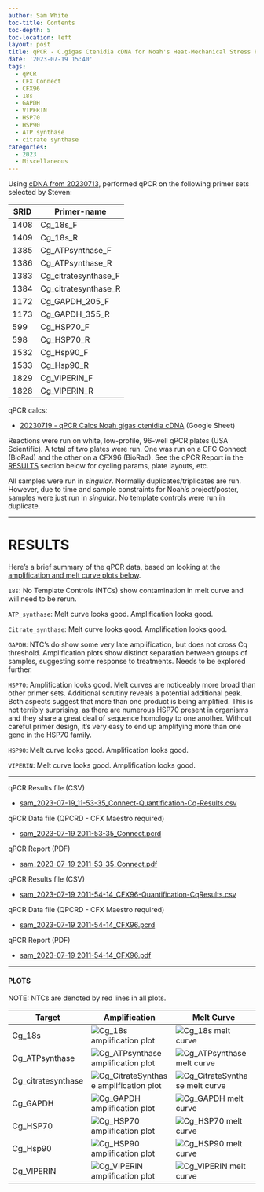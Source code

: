 ```yaml
---
author: Sam White
toc-title: Contents
toc-depth: 5
toc-location: left
layout: post
title: qPCR - C.gigas Ctenidia cDNA for Noah's Heat-Mechanical Stress Project
date: '2023-07-19 15:40'
tags: 
  - qPCR
  - CFX Connect
  - CFX96
  - 18s
  - GAPDH
  - VIPERIN
  - HSP70
  - HSP90
  - ATP synthase
  - citrate synthase
categories: 
  - 2023
  - Miscellaneous
---
```

Using [cDNA from 20230713](https://robertslab.github.io/sams-notebook/posts/2023/2023-07-13-Reverse-Transcription---C.gigas-RNA-from-Noahs-Heat-Mechanical-Stress-Project/), performed qPCR on the following primer sets selected by Steven:

| SRID | Primer-name          |
|------|----------------------|
| 1408 | Cg_18s_F             |
| 1409 | Cg_18s_R             |
| 1385 | Cg_ATPsynthase_F     |
| 1386 | Cg_ATPsynthase_R     |
| 1383 | Cg_citratesynthase_F |
| 1384 | Cg_citratesynthase_R |
| 1172 | Cg_GAPDH_205_F       |
| 1173 | Cg_GAPDH_355_R       |
| 599  | Cg_HSP70_F           |
| 598  | Cg_HSP70_R           |
| 1532 | Cg_Hsp90_F           |
| 1533 | Cg_Hsp90_R           |
| 1829 | Cg_VIPERIN_F         |
| 1828 | Cg_VIPERIN_R         |

qPCR calcs:

- [20230719 - qPCR Calcs Noah gigas ctenidia cDNA](https://docs.google.com/spreadsheets/d/1DXVSlQtKJsmwNEUbx-IOEdoOFy8FwFqmw8n7LW3pqgw/edit#gid=0) (Google Sheet)

Reactions were run on white, low-profile, 96-well qPCR plates (USA Scientific). A total of two plates were run. One was run on a CFC Connect (BioRad) and the other on a CFX96 (BioRad). See the qPCR Report in the [RESULTS](#results) section below for cycling params, plate layouts, etc.

All samples were run in _singular_. Normally duplicates/triplicates are run. However, due to time and sample constraints for Noah's project/poster, samples were just run in _singular_. No template controls were run in duplicate. 


---

# RESULTS

Here's a brief summary of the qPCR data, based on looking at the [amplification and melt curve plots below](#plots).

`18s`: No Template Controls (NTCs) show contamination in melt curve and will need to be rerun.

`ATP_synthase`: Melt curve looks good. Amplification looks good.

`Citrate_synthase`: Melt curve looks good. Amplification looks good.

`GAPDH`: NTC's do show some very late amplification, but does not cross Cq threshold. Amplification plots show distinct separation between groups of samples, suggesting some response to treatments. Needs to be explored further.

`HSP70`: Amplification looks good. Melt curves are noticeably more broad than other primer sets. Additional scrutiny reveals a potential additional peak. Both aspects suggest that more than one product is being amplified. This is not terribly surprising, as there are numerous HSP70 present in organisms and they share a great deal of sequence homology to one another. Without careful primer design, it's very easy to end up amplifying more than one gene in the HSP70 family.

`HSP90`: Melt curve looks good. Amplification looks good.

`VIPERIN`: Melt curve looks good. Amplification looks good.

---

qPCR Results file (CSV)

- [sam_2023-07-19_11-53-35_Connect-Quantification-Cq-Results.csv](https://owl.fish.washington.edu/Athaliana/qPCR_data/sam_2023-07-19_11-53-35_Connect-Quantification-Cq-Results.csv)

qPCR Data file (QPCRD - CFX Maestro required)

- [sam_2023-07-19 2011-53-35_Connect.pcrd](https://owl.fish.washington.edu/scaphapoda/qPCR_data/cfx_connect_data/sam_2023-07-19%2011-53-35_Connect.pcrd)

qPCR Report (PDF)

- [sam_2023-07-19 2011-53-35_Connect.pdf](https://owl.fish.washington.edu/scaphapoda/qPCR_data/cfx_connect_data/sam_2023-07-19%2011-53-35_Connect.pdf)

qPCR Results file (CSV)

- [sam_2023-07-19 2011-54-14_CFX96-Quantification-CqResults.csv](https://owl.fish.washington.edu/Athaliana/qPCR_data/sam_2023-07-19%2011-54-14_CFX96-Quantification-CqResults.csv)

qPCR Data file (QPCRD - CFX Maestro required)

- [sam_2023-07-19 2011-54-14_CFX96.pcrd](https://owl.fish.washington.edu/scaphapoda/qPCR_data/cfx_connect_data/sam_2023-07-19%2011-54-14_CFX96.pcrd)

qPCR Report (PDF)

- [sam_2023-07-19 2011-54-14_CFX96.pdf](https://owl.fish.washington.edu/scaphapoda/qPCR_data/cfx_connect_data/sam_2023-07-19%2011-54-14_CFX96.pdf)

---

#### PLOTS

NOTE: NTCs are denoted by red lines in all plots.

| Target             | Amplification                                                                                                                                                  | Melt Curve                                                                                                                                              |
|--------------------|----------------------------------------------------------------------------------------------------------------------------------------------------------------|---------------------------------------------------------------------------------------------------------------------------------------------------------|
| Cg_18s             | ![Cg_18s amplification plot](https://owl.fish.washington.edu/Athaliana/qPCR_data/sam_2023-07-19%2011-53-35_Connect-Cg_18s-amp-plots.png)                         | ![Cg_18s melt curve](https://owl.fish.washington.edu/Athaliana/qPCR_data/sam_2023-07-19%2011-53-35_Connect-Cg_18s-melt-plots.png)                         |
| Cg_ATPsynthase     | ![Cg_ATPsynthase amplification plot](https://owl.fish.washington.edu/Athaliana/qPCR_data/sam_2023-07-19%2011-53-35_Connect-Cg_ATPsynthase-amp-plots.png)         | ![Cg_ATPsynthase melt curve](https://owl.fish.washington.edu/Athaliana/qPCR_data/sam_2023-07-19%2011-53-35_Connect-Cg_ATPsynthase-melt-plots.png)         |
| Cg_citratesynthase | ![Cg_CitrateSynthase amplification plot](https://owl.fish.washington.edu/Athaliana/qPCR_data/sam_2023-07-19%2011-53-35_Connect-Cg_CitrateSynthase-amp-plots.png) | ![Cg_CitrateSynthase melt curve](https://owl.fish.washington.edu/Athaliana/qPCR_data/sam_2023-07-19%2011-53-35_Connect-Cg_CitrateSynthase-melt-plots.png) |
| Cg_GAPDH           | ![Cg_GAPDH amplification plot](https://owl.fish.washington.edu/Athaliana/qPCR_data/sam_2023-07-19%2011-53-35_Connect-Cg_GAPDH-amp-plots.png)                     | ![Cg_GAPDH melt curve](https://owl.fish.washington.edu/Athaliana/qPCR_data/sam_2023-07-19%2011-53-35_Connect-Cg_GAPDH-melt-plots.png)                     |
| Cg_HSP70           | ![Cg_HSP70 amplification plot](https://owl.fish.washington.edu/Athaliana/qPCR_data/sam_2023-07-19%2011-54-14_CFX96-Cg_HSP70-amp-plots.png)                       | ![Cg_HSP70 melt curve](https://owl.fish.washington.edu/Athaliana/qPCR_data/sam_2023-07-19%2011-54-14_CFX96-Cg_HSP70-melt-plots.png)                       |
| Cg_Hsp90           | ![Cg_HSP90 amplification plot](https://owl.fish.washington.edu/Athaliana/qPCR_data/sam_2023-07-19%2011-54-14_CFX96-Cg_HSP90-amp-plots.png)                       | ![Cg_HSP90 melt curve](https://owl.fish.washington.edu/Athaliana/qPCR_data/sam_2023-07-19%2011-54-14_CFX96-Cg_HSP90-melt-plots.png)                       |
| Cg_VIPERIN         | ![Cg_VIPERIN amplification plot](https://owl.fish.washington.edu/Athaliana/qPCR_data/sam_2023-07-19%2011-54-14_CFX96-Cg_VIPERIN-amp-plots.png)                   | ![Cg_VIPERIN melt curve](https://owl.fish.washington.edu/Athaliana/qPCR_data/sam_2023-07-19%2011-54-14_CFX96-Cg_VIPERIN-melt-plots.png)                   |